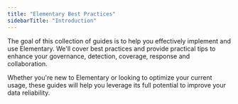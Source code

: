 ```yaml
---
title: "Elementary Best Practices"
sidebarTitle: "Introduction"
---
```


The goal of this collection of guides is to help you effectively implement and use Elementary. We'll cover best practices and provide practical tips to enhance your governance, detection,
coverage, response and collaboration. 
  
Whether you're new to Elementary or looking to optimize your current usage, these guides will help you leverage its full potential to improve your data
reliability.

<CardGroup cols={3}>
  <Card
    title="Governance for observability"
    href="cloud/best-practices/governance-for-observability"
    icon="tower-observation"
    iconType="solid"
  ></Card>
  <Card
    title="Detection and coverage"
    href="cloud/best-practices/detection-and-coverage"
    icon="sensor-triangle-exclamation"
    iconType="solid"
  ></Card>
  <Card
    title="Triage & response"
    href="cloud/best-practices/triage-and-response"
    icon="circle-exclamation"
    iconType="solid"
  ></Card>
</CardGroup>